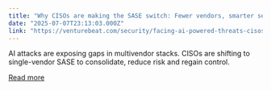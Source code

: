 ```yaml
---
title: "Why CISOs are making the SASE switch: Fewer vendors, smarter security, better AI guardrails"
date: "2025-07-07T23:13:03.000Z"
link: "https://venturebeat.com/security/facing-ai-powered-threats-cisos-consolidate-around-single-vendor-sase/"
---
```


AI attacks are exposing gaps in multivendor stacks. CISOs are shifting to single-vendor SASE to consolidate, reduce risk and regain control.

[Read more](https://venturebeat.com/security/facing-ai-powered-threats-cisos-consolidate-around-single-vendor-sase/)

